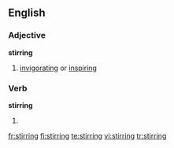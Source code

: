 ==English==

===Adjective===
'''stirring'''

# [[invigorating]] or [[inspiring]]

===Verb===
'''stirring'''

# {{present participle of|[[stir]]}}

[[fr:stirring]]
[[fi:stirring]]
[[te:stirring]]
[[vi:stirring]]
[[tr:stirring]]